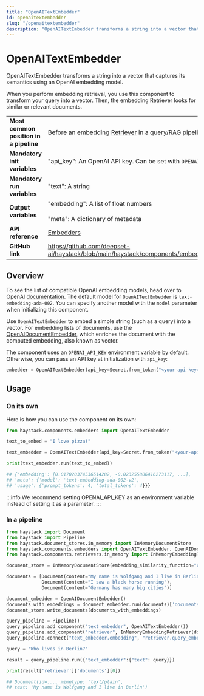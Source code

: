 ```yaml
---
title: "OpenAITextEmbedder"
id: openaitextembedder
slug: "/openaitextembedder"
description: "OpenAITextEmbedder transforms a string into a vector that captures its semantics using an OpenAI embedding model."
---
```


# OpenAITextEmbedder

OpenAITextEmbedder transforms a string into a vector that captures its semantics using an OpenAI embedding model.

When you perform embedding retrieval, you use this component to transform your query into a vector. Then, the embedding Retriever looks for similar or relevant documents.

|  |  |
| --- | --- |
| **Most common position in a pipeline** | Before an embedding [Retriever](../retrievers.mdx)  in a query/RAG pipeline |
| **Mandatory init variables** | "api_key": An OpenAI API key. Can be set with `OPENAI_API_KEY` env var. |
| **Mandatory run variables** | "text": A string |
| **Output variables** | "embedding": A list of float numbers  <br /> <br />"meta": A dictionary of metadata |
| **API reference** | [Embedders](/reference/embedders-api) |
| **GitHub link** | https://github.com/deepset-ai/haystack/blob/main/haystack/components/embedders/openai_text_embedder.py |

## Overview

To see the list of compatible OpenAI embedding models, head over to OpenAI [documentation](https://platform.openai.com/docs/guides/embeddings/embedding-models). The default model for `OpenAITextEmbedder` is `text-embedding-ada-002`. You can specify another model with the `model` parameter when initializing this component.

Use `OpenAITextEmbedder` to embed a simple string (such as a query) into a vector. For embedding lists of documents, use the [OpenAIDocumentEmbedder](openaidocumentembedder.mdx), which enriches the document with the computed embedding, also known as vector.

The component uses an `OPENAI_API_KEY` environment variable by default. Otherwise, you can pass an API key at initialization with `api_key`:

```python
embedder = OpenAITextEmbedder(api_key=Secret.from_token("<your-api-key>"))
```

## Usage

### On its own

Here is how you can use the component on its own:

```python
from haystack.components.embedders import OpenAITextEmbedder

text_to_embed = "I love pizza!"

text_embedder = OpenAITextEmbedder(api_key=Secret.from_token("<your-api-key>"))

print(text_embedder.run(text_to_embed))

## {'embedding': [0.017020374536514282, -0.023255806416273117, ...],
## 'meta': {'model': 'text-embedding-ada-002-v2',
## 'usage': {'prompt_tokens': 4, 'total_tokens': 4}}}
```

:::info
We recommend setting OPENAI_API_KEY as an environment variable instead of setting it as a parameter.
:::

### In a pipeline

```python
from haystack import Document
from haystack import Pipeline
from haystack.document_stores.in_memory import InMemoryDocumentStore
from haystack.components.embedders import OpenAITextEmbedder, OpenAIDocumentEmbedder
from haystack.components.retrievers.in_memory import InMemoryEmbeddingRetriever

document_store = InMemoryDocumentStore(embedding_similarity_function="cosine")

documents = [Document(content="My name is Wolfgang and I live in Berlin"),
             Document(content="I saw a black horse running"),
             Document(content="Germany has many big cities")]

document_embedder = OpenAIDocumentEmbedder()
documents_with_embeddings = document_embedder.run(documents)['documents']
document_store.write_documents(documents_with_embeddings)

query_pipeline = Pipeline()
query_pipeline.add_component("text_embedder", OpenAITextEmbedder())
query_pipeline.add_component("retriever", InMemoryEmbeddingRetriever(document_store=document_store))
query_pipeline.connect("text_embedder.embedding", "retriever.query_embedding")

query = "Who lives in Berlin?"

result = query_pipeline.run({"text_embedder":{"text": query}})

print(result['retriever']['documents'][0])

## Document(id=..., mimetype: 'text/plain',
## text: 'My name is Wolfgang and I live in Berlin')
```
